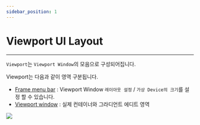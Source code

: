 ```yaml
---
sidebar_position: 1
---
```




# Viewport UI Layout

<hr/>

<TOCInline toc={toc}/>

```Viewport```는 ```Viewport Window```의 모음으로 구성되어집니다.

Viewport는 다음과 같이 영역 구분됩니다.
- [Frame menu bar](viewportTopMenu) : Viewport Window ```레이아웃 설정``` / ```가상 Device의 크기```를 설정 할 수 있습니다.
- [Viewport window](viewportWindow) :  실제 컨테이너와 그라디언트 에디트 영역

![](./img/ui_viewport_ui_layout_area.png)



